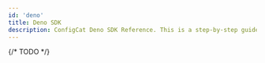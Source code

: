 ```yaml
---
id: 'deno'
title: Deno SDK
description: ConfigCat Deno SDK Reference. This is a step-by-step guide on how to use feature flags in your Deno applications.
---
```



{/* TODO */}

<script
  type="application/ld+json"
  dangerouslySetInnerHTML={{ __html: JSON.stringify(NodeSchema) }}
></script>


<JSSdkReferenceTemplate platform={platform}>
</JSSdkReferenceTemplate>

